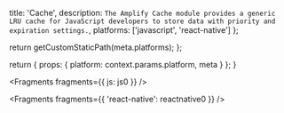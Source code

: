 
  title: 'Cache',
  description: `The Amplify Cache module provides a generic LRU cache for JavaScript developers to store data with priority and expiration settings.`,
  platforms: ['javascript', 'react-native']
};

  return getCustomStaticPath(meta.platforms);
};

  return {
    props: {
      platform: context.params.platform,
      meta
    }
  };
}


<Fragments fragments={{ js: js0 }} />


<Fragments fragments={{ 'react-native': reactnative0 }} />
